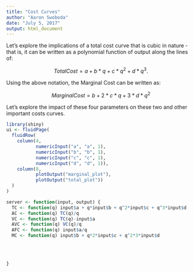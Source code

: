 ```yaml
---
title: "Cost Curves"
author: "Aaron Swoboda"
date: "July 5, 2017"
output: html_document
---
```


Let's explore the implications of a total cost curve that is cubic in nature - that is, it can be written as a polynomial function of output along the lines of:

$$TotalCost = a + b*q +c*q^2 + d*q^3.$$

Using the above notation, the Marginal Cost can be written as:

$$MarginalCost = b + 2*c*q + 3*d*q^2$$

Let's explore the impact of these four parameters on these two and other important costs curves.

```r
library(shiny)
ui <- fluidPage(
  fluidRow(
    column(4,
           numericInput("a", "a", 1),
           numericInput("b", "b", 1),
           numericInput("c", "c", 1),
           numericInput("d", "d", 1)),
    column(8,
           plotOutput("marginal_plot"),
           plotOutput("total_plot"))
  )
)

server <- function(input, output) {
  TC <- function(q) input$a + q*input$b + q^2*input$c + q^3*input$d
  AC <- function(q) TC(q)/q
  VC <- function(q) TC(q)-input$a
  AVC <- function(q) VC(q)/q
  AFC <- function(q) input$a/q
  MC <- function(q) input$b + q*2*input$c + q^2*3*input$d
  
  
  
  
}
```

